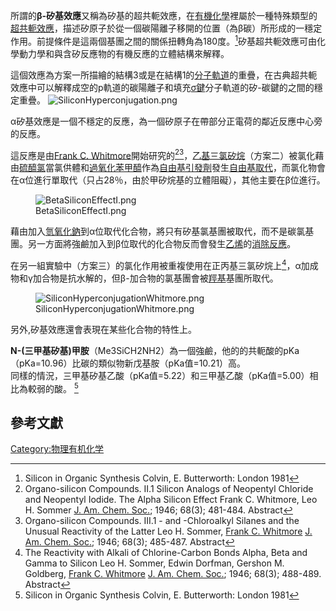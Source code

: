 
所謂的'''β-矽基效應'''又稱為矽基的超共軛效應，在[[有機化學|有機化學]]裡屬於一種特殊類型的[[超共軛效應|超共軛效應]]，描述矽原子於從一個碳陽離子移開的位置（為β碳）所形成的一穩定作用。前提條件是這兩個基團之間的關係扭轉角為180度。<ref name="b"> Silicon in Organic Synthesis Colvin, E. Butterworth: London 1981</ref>矽基超共軛效應可由化學動力學和與含矽反應物的有機反應的立體結構來解釋。


這個效應為方案一所描繪的結構3或是在結構1的[[分子軌道|分子軌道]]的重疊，在古典超共軛效應中可以解釋成空的p軌道的碳陽離子和填充[[σ鍵|σ鍵]]分子軌道的矽-碳鍵的之間的穩定重疊。
[[Image:SiliconHyperconjugation.png|center]]


α矽基效應是一個不穩定的反應，為一個矽原子在帶部分正電荷的鄰近反應中心旁的反應。

這反應是由[[Frank_C._Whitmore|Frank C. Whitmore]]開始研究的<ref>Organo-silicon Compounds. II.1 Silicon Analogs of Neopentyl Chloride and Neopentyl Iodide. The Alpha Silicon Effect Frank C. Whitmore, Leo H. Sommer [[:美国化学会志|J. Am. Chem. Soc.]]; 1946; 68(3); 481-484. Abstract</ref><ref>Organo-silicon Compounds. III.1 - and -Chloroalkyl Silanes and the Unusual Reactivity of the Latter Leo H. Sommer, [https://en.wikipedia.org/wiki/Frank_C._Whitmore Frank C. Whitmore] {{Wayback|url=https://en.wikipedia.org/wiki/Frank_C._Whitmore |date=20210616100313 }} [[:美国化学会志|J. Am. Chem. Soc.]]; 1946; 68(3); 485-487. Abstract</ref>，[[乙基三氯矽烷|乙基三氯矽烷]]（方案二）被氯化藉由[[硫醯氯|硫醯氯]]當氯供體和[[過氧化苯甲醯|過氧化苯甲醯]]作為[[自由基引發劑|自由基引發劑]]發生[[自由基取代|自由基取代]]，而氯化物會在α位進行單取代（只占28％，由於甲矽烷基的立體阻礙），其他主要在β位進行。

[[Image:BetaSiliconEffectI.png|center]]


藉由加入[[氫氧化鈉|氫氧化鈉]]到α位取代化合物，將只有矽基氯基團被取代，而不是碳氯基團。另一方面將強鹼加入到β位取代的化合物反而會發生[[乙烯|乙烯]]的[[消除反應|消除反應]]。

在另一組實驗中（方案三）的氯化作用被重複使用在正丙基三氯矽烷上<ref>The Reactivity with Alkali of Chlorine-Carbon Bonds Alpha, Beta and Gamma to Silicon Leo H. Sommer, Edwin Dorfman, Gershon M. Goldberg, [https://en.wikipedia.org/wiki/Frank_C._Whitmore Frank C. Whitmore] {{Wayback|url=https://en.wikipedia.org/wiki/Frank_C._Whitmore |date=20210616100313 }} [[:美国化学会志|J. Am. Chem. Soc.]]; 1946; 68(3); 488-489. Abstract</ref>，α加成物和γ加合物是抗水解的，但β-加合物的氯基團會被[[羥基|羥基]]基團所取代。

[[Image:SiliconHyperconjugationWhitmore.png|center]]

另外,矽基效應還會表現在某些化合物的特性上。

'''N-(三甲基矽基)甲胺'''（Me3SiCH2NH2）為一個強鹼，他的的共軛酸的pKa（pKa=10.96）比碳的類似物新戊基胺（pKa值=10.21）高。<br />
同樣的情況，三甲基矽基乙酸（pKa值=5.22）和三甲基乙酸（pKa值=5.00）相比為較弱的酸。 <ref name="b"> Silicon in Organic Synthesis Colvin, E. Butterworth: London 1981</ref>

==參考文獻==
{{Reflist}}

[[Category:物理有机化学|Category:物理有机化学]]
